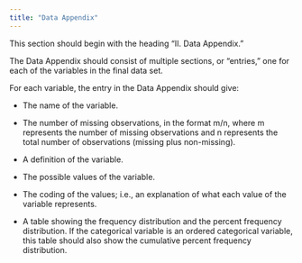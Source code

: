 ---
title: "Data Appendix"
---

This section should begin with the heading "II. Data Appendix." 

The Data Appendix should consist of multiple sections, or “entries,” one for each of the variables in the final data set.

For each variable, the entry in the Data Appendix should give: 

- The name of the variable.

- The number of missing observations, in the format m/n, where m represents the number of missing observations and n represents the total number of observations (missing plus non-missing).

- A definition of the variable.

- The possible values of the variable.

- The coding of the values; i.e., an explanation of what each value of the variable represents.

- A table showing the frequency distribution and the percent frequency distribution.  If the categorical variable is an ordered categorical variable, this table should also show the cumulative percent frequency distribution.